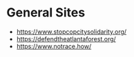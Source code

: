 # General Sites

 - https://www.stopcopcitysolidarity.org/
 - https://defendtheatlantaforest.org/
 - https://www.notrace.how/
